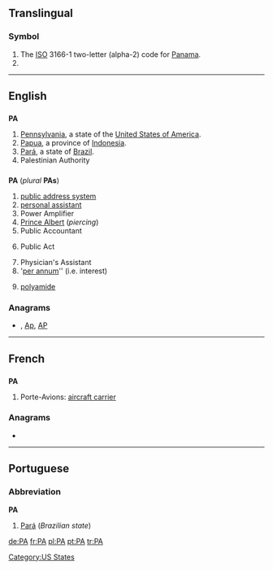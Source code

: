 {{also|Appendix:Variations of "pa"}}
==Translingual==

===Symbol===
{{infl|mul|symbol}}
# The [[ISO]] 3166-1 two-letter (alpha-2) code for [[Panama]].
# {{SI-unit-abb|peta|ampere|[[electrical current]]}}

----

==English==

==={{abbreviation}}===
'''PA'''

# [[Pennsylvania]], a state of the [[United States of America]].
# [[Papua]], a province of [[Indonesia]].
# [[Pará]], a state of [[Brazil]].
# Palestinian Authority

==={{initialism}}===
'''PA''' (''plural'' '''PAs''')

# [[public address system]]
# [[personal assistant]]
# Power Amplifier
# [[Prince Albert]] (''piercing'')
# Public Accountant
# {{legal}} Public Act
# Physician's Assistant
# '[[per annum]]'' (i.e. interest)
# {{organic compound}} [[polyamide]]

===Anagrams===
* {{alphagram|[[ap#English|ap]]}} , [[Ap#English|Ap]], [[AP#English|AP]]


----

==French==

==={{initialism|fr}}===
'''PA'''

# Porte-Avions: [[aircraft carrier]]

===Anagrams===
* {{alphagram|[[AP#French|AP]]}} 


----

==Portuguese==

===Abbreviation===
'''PA'''

# [[Pará]] (''Brazilian state'')

[[Category:US States]]

[[de:PA]]
[[fr:PA]]
[[pl:PA]]
[[pt:PA]]
[[tr:PA]]